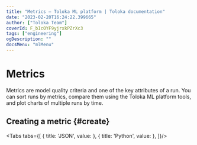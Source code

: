 ```yaml
---
title: "Metrics — Toloka ML platform | Toloka documentation"
date: "2023-02-20T16:24:22.399665"
author: ["Toloka Team"]
coverId: F_bIcOYF9yjrxkPZrXc3
tags: ["engineering"]
ogDescription: ""
docsMenu: "mlMenu"
---
```



# Metrics

Metrics are model quality criteria and one of the key attributes of a run. You can sort runs by metrics, compare them using the Toloka ML platform tools, and plot charts of multiple runs by time.

## Creating a metric {#create}

<Tabs tabs={[
  { title: 'JSON', value: <MetricsList2/> },
  { title: 'Python', value: <MetricsList1/> },
]}/>

<!--

## Adding Main metrics to the table with runs {#filter}

To add Main metrics to the table with runs:

1. Open the [Toloka ML platform](https://tolokamodels.tech/) homepage.
2. Click ![manage columns](/_images/columns.png =26x16) in the table's workspace panel.
3. Select `metric.` in the **Add Column** field and specify the metric name after the period. For example, `metric.AUC`. To view the metric by slice, specify it before the metric name: `metric.Slice1.AUC`.

## Сравнение метрик {#diff}

Основное предназначение метрик — это сравнение показателей обучения. Toloka ML platform позволяет строить Diff предпосчитанных метрик, интегральных значений метрик и результатах семплирования.

Чтобы сравнить несколько runs по метрикам:

1. Откройте главную страницу [Toloka ML platform](https://tolokamodels.tech/).
2. Выберите runs при помощи опции слева от их идентификатора.
3. В появившемся меню слева снизу нажмите **Diff**. Произойдет переход на страницу [Diff Tool](https://tolokamodels.tech/diff), где можно будет сравнить runs.

В разделе **Metrics** указаны метрики, разбитые по названиям и срезам.

## Tensorboards HParams {#hparams}

Чтобы посмотреть изменение метрики в зависимости от набора параметров:

1. Откройте главную страницу [Toloka ML platform](https://tolokamodels.tech/).
2. На рабочей панели таблицы нажмите значок ![manage columns](/_images/columns.png =26x16).
3. Добавьте колонки с параметрами для визуализации метрик.
4. Выберите runs при помощи опции слева от их идентификатора.
5. В появившемся меню слева снизу нажмите **HParams**.

-->
